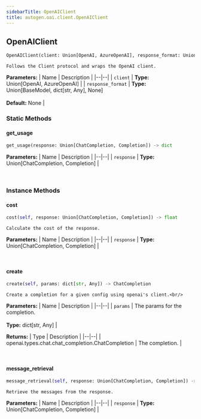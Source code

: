 ```yaml
---
sidebarTitle: OpenAIClient
title: autogen.oai.client.OpenAIClient
---
```

<h2 id="autogen.oai.client.OpenAIClient" class="doc doc-heading">
    <code class="doc-symbol doc-symbol-heading doc-symbol-class"></code>
    <span class="doc doc-object-name doc-class-name">OpenAIClient</span>
</h2>

```python
OpenAIClient(client: Union[OpenAI, AzureOpenAI], response_format: Union[BaseModel, dict[str, Any], None] = None)
```

    Follows the Client protocol and wraps the OpenAI client.

<b>Parameters:</b>
| Name | Description |
|--|--|
| `client` | **Type:** Union[OpenAI, AzureOpenAI] |
| `response_format` | **Type:** Union[BaseModel, dict[str, Any], None]<br/><br/>**Default:** None |

### Static Methods

<code class="doc-symbol doc-symbol-heading doc-symbol-method"></code>
#### get_usage

```python
get_usage(response: Union[ChatCompletion, Completion]) -> dict
```

    

<b>Parameters:</b>
| Name | Description |
|--|--|
| `response` | **Type:** Union[ChatCompletion, Completion] |

<br />

### Instance Methods

<code class="doc-symbol doc-symbol-heading doc-symbol-method"></code>
#### cost

```python
cost(self, response: Union[ChatCompletion, Completion]) -> float
```

    Calculate the cost of the response.

<b>Parameters:</b>
| Name | Description |
|--|--|
| `response` | **Type:** Union[ChatCompletion, Completion] |

<br />

<code class="doc-symbol doc-symbol-heading doc-symbol-method"></code>
#### create

```python
create(self, params: dict[str, Any]) -> ChatCompletion
```

    Create a completion for a given config using openai's client.<br/>

<b>Parameters:</b>
| Name | Description |
|--|--|
| `params` | The params for the completion.<br/><br/>**Type:** dict[str, Any] |

<b>Returns:</b>
| Type | Description |
|--|--|
| openai.types.chat.chat_completion.ChatCompletion | The completion. |

<br />

<code class="doc-symbol doc-symbol-heading doc-symbol-method"></code>
#### message_retrieval

```python
message_retrieval(self, response: Union[ChatCompletion, Completion]) -> list[str] | list[ChatCompletionMessage]
```

    Retrieve the messages from the response.

<b>Parameters:</b>
| Name | Description |
|--|--|
| `response` | **Type:** Union[ChatCompletion, Completion] |

<br />